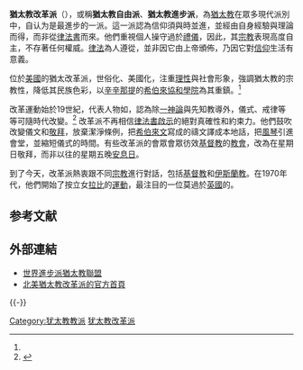 {{Expand language|1=en|time=2022-05-23T14:53:54+00:00}}
{{Jew}}
'''猶太教改革派'''（{{lang-en|Reform Judaism}}），或稱'''猶太教自由派'''、'''猶太教進步派'''，為[[猶太教|猶太教]]在眾多現代派別中，自认为是最進步的一派。這一派認為信仰須與時並進，並經由自身經驗與理論而得，而非從[[律法書|律法書]]而來。他們重視個人操守過於[[禮儀|禮儀]]，因此，其[[宗教|宗教]]表現高度自主，不存著任何權威。[[律法|律法]]為人遵從，並非因它由上帝頒佈，乃因它對[[信仰|信仰]]生活有意義。

位於[[美國|美國]]的猶太改革派，世俗化、美國化，注重[[理性|理性]]與社會形象，強調猶太教的宗教性，降低其民族色彩，以[[辛辛那提|辛辛那提]]的[[希伯来协和学院|希伯來協和學院]]為其重鎮。<ref name=":0" />

改革運動始於19世紀，代表人物如{{TSL|en|Abraham Geiger|亞伯拉罕·蓋格爾}}，認為除[[一神論|一神論]]與先知教導外，儀式、戒律等等可隨時代改變。<ref name=":0">{{Cite web|title=現代的猶太人、猶太教、猶太文化|url=http://www3.nccu.edu.tw/~yztsai/wr/menu/syllabus/judism_2.htm|access-date=2022-05-23|author=蔡彥仁|date=2006-03-02|work=www3.nccu.edu.tw|archive-url=https://web.archive.org/web/20220523145631/http://www3.nccu.edu.tw/~yztsai/wr/menu/syllabus/judism_2.htm|archive-date=2022-05-23}}</ref> 改革派不再相信[[律法書|律法書]][[啟示|啟示]]的絕對真確性和約束力。他們鼓吹改變儀文和[[敬拜|敬拜]]，放棄潔淨條例，把[[希伯來文|希伯來文]]寫成的禱文譯成本地話，把[[風琴|風琴]]引進會堂，並縮短儀式的時間。有些改革派的會眾會眾彷效[[基督教|基督教]]的[[教會|教會]]，改為在星期日敬拜，而非以往的星期五晚[[安息日|安息日]]。　　

到了今天，改革派熱衷跟不同[[宗教|宗教]]進行對話，包括[[基督教|基督教]]和[[伊斯蘭教|伊斯蘭教]]。在1970年代，他們開始了按立女[[拉比|拉比]]的[[運動|運動]]，最注目的一位莫過於[[英國|英國]]的{{le|茱利亞·紐伯嘉|Julia Neuberger}}。

== 参考文献 ==
{{Reflist}}

== 外部連結 ==
* [http://wupj.org/ 世界進步派猶太教聯盟] {{Wayback|url=http://wupj.org/ |date=20210420074125 }}
* [http://reformjudaism.org/ 北美猶太教改革派的官方首頁] {{Wayback|url=http://reformjudaism.org/ |date=20100403065045 }}

{{-}}
{{犹太人和犹太教}}
{{宗教}}

[[Category:犹太教教派|Category:犹太教教派]]
[[Category:犹太教改革派|]]

{{宗教小作品}}